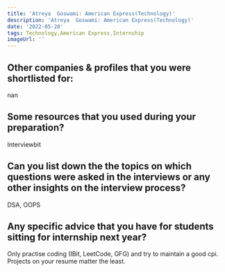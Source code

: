 ```yaml
---
title: 'Atreya  Goswami: American Express(Technology)'
description: 'Atreya  Goswami: American Express(Technology)'
date: '2022-05-20'
tags: Technology,American Express,Internship
imageUrl: ''
---
```


## Other companies & profiles that you were shortlisted for:
nan

## Some resources that you used during your preparation?
Interviewbit

## Can you list down the the topics on which questions were asked in the interviews or any other insights on the interview process?
DSA, OOPS

## Any specific advice that you have for students sitting for internship next year?
Only practise coding (IBit, LeetCode, GFG) and try to maintain a good cpi. Projects on your resume matter the least.


